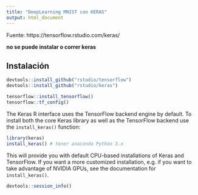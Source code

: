 ```yaml
---
title: "DeepLearning MNIST con KERAS"
output: html_document
---
```


Fuente: https://tensorflow.rstudio.com/keras/

__no se puede instalar o correr keras__

## Instalación  

```r
devtools::install_github("rstudio/tensorflow")
devtools::install_github("rstudio/keras")
```

```r
tensorflow::install_tensorflow()
tensorflow::tf_config()
```

The Keras R interface uses the TensorFlow backend engine by default. To install both the core Keras library as well as the TensorFlow backend use the `install_keras()` function:

```r
library(keras)
install_keras() # tener anaconda Python 3.x
```

This will provide you with default CPU-based installations of Keras and TensorFlow. If you want a more customized installation, e.g. if you want to take advantage of NVIDIA GPUs, see the documentation for `install_keras()`.  
```r
devtools::session_info()
```

